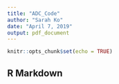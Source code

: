 ```yaml
---
title: "ADC_Code"
author: "Sarah Ko"
date: "April 7, 2019"
output: pdf_document
---
```


```r
knitr::opts_chunk$set(echo = TRUE)
```

## R Markdown



```r



```


